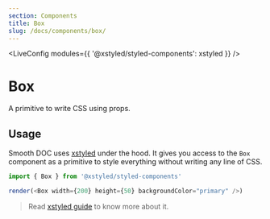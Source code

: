 ```yaml
---
section: Components
title: Box
slug: /docs/components/box/
---
```



<LiveConfig modules={{ '@xstyled/styled-components': xstyled }} />

# Box

A primitive to write CSS using props.

<carbon-ad />

## Usage

Smooth DOC uses [xstyled](https://xstyled.dev/) under the hood. It gives you access to the `Box` component as a primitive to style everything without writing any line of CSS.

```js live noInline
import { Box } from '@xstyled/styled-components'

render(<Box width={200} height={50} backgroundColor="primary" />)
```

> Read [xstyled guide](https://xstyled.dev/docs/style-using-props/) to know more about it.
